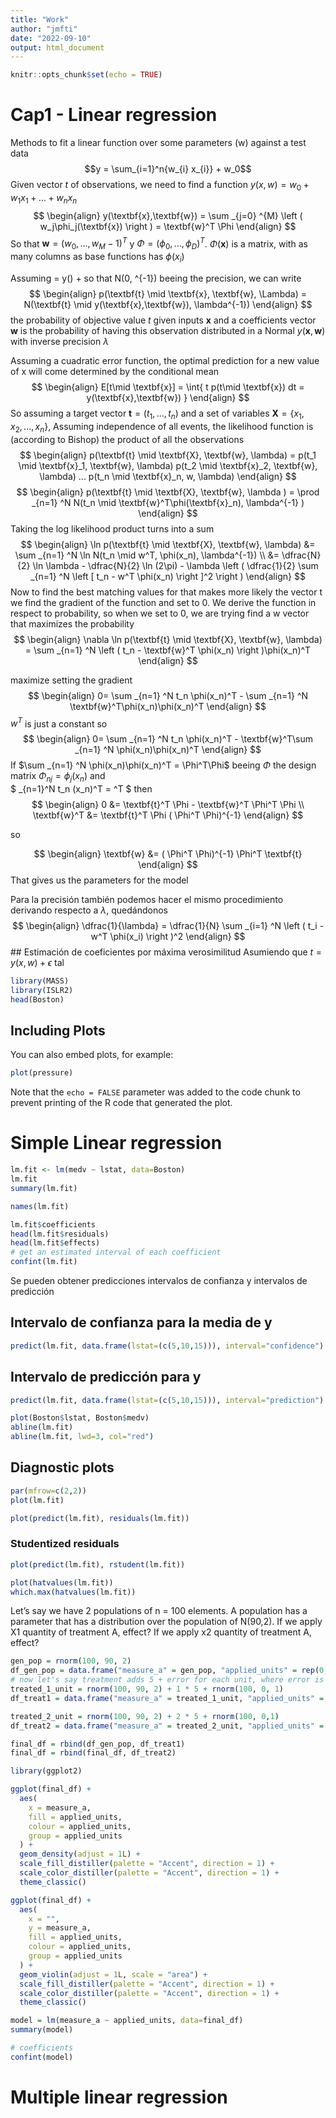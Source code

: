 ```yaml
---
title: "Work"
author: "jmfti"
date: "2022-09-10"
output: html_document
---
```


```r
knitr::opts_chunk$set(echo = TRUE)
```
# Cap1 - Linear regression
Methods to fit a linear function over some parameters (w) against a test data 
$$y = \sum_{i=1}^n{w_{i} x_{i}} + w_0$$
Given vector $t$ of observations, we need to find a function $y(x, w) = w_0 + w_1 x_1 + ... + w_n x_n$
$$
\begin{align} y(\textbf{x},\textbf{w}) = \sum _{j=0} ^{M} \left ( w_j\phi_j(\textbf{x}) \right ) = 
\textbf{w}^T \Phi
\end{align}
$$
So that $\textbf{w} = (w_0, ..., w_M-1)^T$ y $\Phi = (\phi_0, ..., \phi_D)^T$.
$\Phi(\textbf{x})$ is a matrix, with as many columns as base functions has  $\phi(x_i)$ 

Assuming \textbf{t} = y(\textbf{x,w}) + \epsilon so that \epsilon \sim N(0, \lambda^{-1}) beeing \lambda the precision, we can write
$$
\begin{align}
p(\textbf{t} \mid \textbf{x}, \textbf{w}, \Lambda) = N(\textbf{t} \mid y(\textbf{x},\textbf{w}), \lambda^{-1}) 
\end{align}
$$
the probability of objective value $t$ given inputs $\textbf{x}$ and a coefficients vector $\textbf{w}$ is the probability of having this observation distributed in a Normal $y(\textbf{x},\textbf{w})$ with inverse precision $\lambda$

Assuming a cuadratic error function, the optimal prediction for a new value of x will come determined by the conditional mean 
$$
\begin{align} 
E[t\mid \textbf{x}] = \int{ t p(t\mid \textbf{x}) dt = y(\textbf{x},\textbf{w}) } 
\end{align}
$$
So assuming a target vector $\textbf{t} = (t_1, ..., t_n)$ and a set of variables $\textbf{X}=\{x_1, x_2,...,x_n\}$, Assuming independence of all events, the likelihood function is (according to Bishop) the product of all the observations 
$$
\begin{align} p(\textbf{t} \mid \textbf{X}, \textbf{w}, \lambda) = p(t_1 \mid \textbf{x}_1, \textbf{w}, \lambda) p(t_2 \mid \textbf{x}_2, \textbf{w}, \lambda) ... p(t_n \mid \textbf{x}_n, w, \lambda) 
\end{align}
$$
$$
\begin{align} p(\textbf{t} \mid \textbf{X}, \textbf{w}, \lambda ) = \prod _{n=1} ^N N(t_n \mid \textbf{w}^T\phi(\textbf{x}_n), \lambda^{-1} ) 
\end{align}
$$
Taking the log likelihood product turns into a sum
$$ 
\begin{align}
\ln p(\textbf{t} \mid \textbf{X}, \textbf{w}, \lambda) &= \sum _{n=1} ^N \ln N(t_n \mid w^T, \phi(x_n), \lambda^{-1}) \\ 
&= \dfrac{N}{2} \ln \lambda - \dfrac{N}{2} \ln (2\pi) - \lambda \left ( \dfrac{1}{2} \sum _{n=1} ^N \left [ t_n - w^T \phi(x_n) \right ]^2 \right )  
\end{align}
$$
Now to find the best matching values for \textbf{w} that makes more likely the vector t we find the gradient of the function and set to 0.
We derive the function in respect to probability, so when we set to 0, we are trying find a w vector that maximizes the probability
$$
\begin{align}
\nabla \ln p(\textbf{t} \mid \textbf{X}, \textbf{w}, \lambda) = \sum _{n=1} ^N \left ( t_n - \textbf{w}^T \phi(x_n) \right )\phi(x_n)^T 
\end{align}
$$

maximize setting the gradient
$$
\begin{align}
0= \sum _{n=1} ^N t_n \phi(x_n)^T - \sum _{n=1} ^N \textbf{w}^T\phi(x_n)\phi(x_n)^T
\end{align}
$$
$w^T$ is just a constant so
$$
\begin{align}
0= \sum _{n=1} ^N t_n \phi(x_n)^T - \textbf{w}^T\sum _{n=1} ^N \phi(x_n)\phi(x_n)^T
\end{align}
$$
If $\sum _{n=1} ^N \phi(x_n)\phi(x_n)^T = \Phi^T\Phi$ beeing $\Phi$ the design matrix $\Phi_{nj} = \phi_j(x_n)$ and  
$
\sum_{n=1}^N t_n \phi(x_n)^T = \textbf{t}^T \Phi
$
then
$$
\begin{align} 
0 &= \textbf{t}^T  \Phi - \textbf{w}^T  \Phi^T  \Phi \\
\textbf{w}^T &= \textbf{t}^T  \Phi ( \Phi^T  \Phi)^{-1} 
\end{align}
$$

so 

$$
\begin{align}
\textbf{w} &= ( \Phi^T  \Phi)^{-1}  \Phi^T \textbf{t}
\end{align}
$$
That gives us the parameters for the model

Para la precisión también podemos hacer el mismo procedimiento derivando respecto a $\lambda$, quedándonos
$$
\begin{align}
\dfrac{1}{\lambda} = \dfrac{1}{N} \sum _{i=1} ^N \left ( t_i - w^T \phi(x_i) \right )^2
\end{align}
$$
## Estimación de coeficientes por máxima verosimilitud
Asumiendo que $t = y(x,w) + \epsilon$ tal 

```r
library(MASS)
library(ISLR2)
head(Boston)
```

## Including Plots

You can also embed plots, for example:

```r
plot(pressure)
```

Note that the `echo = FALSE` parameter was added to the code chunk to prevent printing of the R code that generated the plot.

# Simple Linear regression

```r
lm.fit <- lm(medv ~ lstat, data=Boston)
lm.fit
summary(lm.fit)

names(lm.fit)

lm.fit$coefficients
head(lm.fit$residuals)
head(lm.fit$effects)
# get an estimated interval of each coefficient
confint(lm.fit)
```

Se pueden obtener predicciones intervalos de confianza y intervalos de predicción

## Intervalo de confianza para la media de y
```r
predict(lm.fit, data.frame(lstat=(c(5,10,15))), interval="confidence")
```

## Intervalo de predicción para y
```r
predict(lm.fit, data.frame(lstat=(c(5,10,15))), interval="prediction")
```

```r
plot(Boston$lstat, Boston$medv)
abline(lm.fit)
abline(lm.fit, lwd=3, col="red")
```

## Diagnostic plots
```r
par(mfrow=c(2,2))
plot(lm.fit)
```

```r
plot(predict(lm.fit), residuals(lm.fit))
```

### Studentized residuals
```r
plot(predict(lm.fit), rstudent(lm.fit))
```

```r
plot(hatvalues(lm.fit))
which.max(hatvalues(lm.fit))
```

Let's say we have 2 populations of n = 100 elements. A population has a parameter that has a distribution over the population of N(90,2).
If we apply X1 quantity of treatment A, effect?
If we apply x2 quantity of treatment A, effect?


```r
gen_pop = rnorm(100, 90, 2)
df_gen_pop = data.frame("measure_a" = gen_pop, "applied_units" = rep(0,100))
# now let's say treatment adds 5 + error for each unit, where error is standard N(0,1)
treated_1_unit = rnorm(100, 90, 2) + 1 * 5 + rnorm(100, 0, 1)
df_treat1 = data.frame("measure_a" = treated_1_unit, "applied_units" = rep(1,100))

treated_2_unit = rnorm(100, 90, 2) + 2 * 5 + rnorm(100, 0,1)
df_treat2 = data.frame("measure_a" = treated_2_unit, "applied_units" = rep(2,100))

final_df = rbind(df_gen_pop, df_treat1)
final_df = rbind(final_df, df_treat2)

library(ggplot2)

ggplot(final_df) +
  aes(
    x = measure_a,
    fill = applied_units,
    colour = applied_units,
    group = applied_units
  ) +
  geom_density(adjust = 1L) +
  scale_fill_distiller(palette = "Accent", direction = 1) +
  scale_color_distiller(palette = "Accent", direction = 1) +
  theme_classic()

ggplot(final_df) +
  aes(
    x = "",
    y = measure_a,
    fill = applied_units,
    colour = applied_units,
    group = applied_units
  ) +
  geom_violin(adjust = 1L, scale = "area") +
  scale_fill_distiller(palette = "Accent", direction = 1) +
  scale_color_distiller(palette = "Accent", direction = 1) +
  theme_classic()

model = lm(measure_a ~ applied_units, data=final_df)
summary(model)

# coefficients
confint(model)

```

# Multiple linear regression

